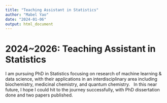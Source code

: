 ```yaml
---
title: "Teaching Assistant in Statistics"
author: "Mabel Yao"
date: "2024-01-06"
output: html_document
---
```


# 2024~2026: Teaching Assistant in Statistics

I am pursuing PhD in Statistics focusing on research of machine learning & data science, with their applications in an interdisciplinary area including biochemistry, medicinal chemistry, and quantum chemistry. \ 
In this near future, I hope I could hit to the journey successfully, with PhD dissertation done and two papers published. \


